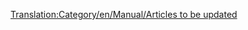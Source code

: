[[Translation:Category/en/Manual/Articles to be updated]]

{{en/Bilingual box| Nl
| Een lijst met artikelen die bijgewerkt moeten worden met de laatste uitgave- of trunkversie. Artikelen met de sjabloon {{en/S|nl/Manual/Verlopen}} komen automatisch in deze categorie terecht.
| ''A list of articles that require updating to reflect the latest release or trunk version.  Articles tagged with {{en/S|nl/Manual/Verlopen}} automatically link here.''}}

